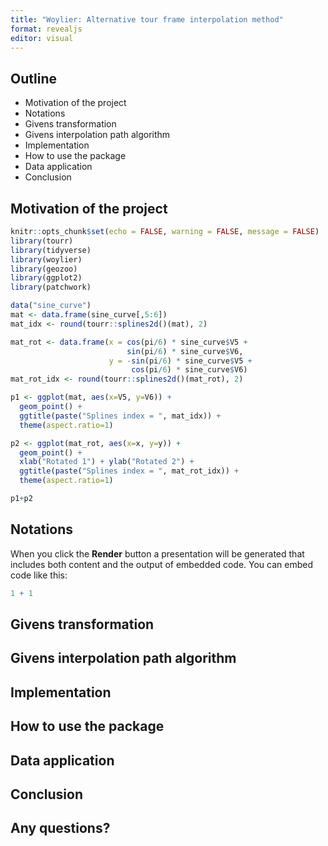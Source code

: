 ```yaml
---
title: "Woylier: Alternative tour frame interpolation method"
format: revealjs
editor: visual
---
```


## Outline

-   Motivation of the project
-   Notations
-   Givens transformation
-   Givens interpolation path algorithm
-   Implementation
-   How to use the package
-   Data application
-   Conclusion

## Motivation of the project
```r
knitr::opts_chunk$set(echo = FALSE, warning = FALSE, message = FALSE)
library(tourr)
library(tidyverse)
library(woylier)
library(geozoo)
library(ggplot2)
library(patchwork)
```

```r
data("sine_curve")
mat <- data.frame(sine_curve[,5:6])
mat_idx <- round(tourr::splines2d()(mat), 2)

mat_rot <- data.frame(x = cos(pi/6) * sine_curve$V5 + 
                          sin(pi/6) * sine_curve$V6,
                      y = -sin(pi/6) * sine_curve$V5 + 
                           cos(pi/6) * sine_curve$V6)
mat_rot_idx <- round(tourr::splines2d()(mat_rot), 2)

p1 <- ggplot(mat, aes(x=V5, y=V6)) + 
  geom_point() + 
  ggtitle(paste("Splines index = ", mat_idx)) +
  theme(aspect.ratio=1)

p2 <- ggplot(mat_rot, aes(x=x, y=y)) + 
  geom_point() + 
  xlab("Rotated 1") + ylab("Rotated 2") +
  ggtitle(paste("Splines index = ", mat_rot_idx)) +
  theme(aspect.ratio=1)

p1+p2
```


## Notations

When you click the **Render** button a presentation will be generated that includes both content and the output of embedded code. You can embed code like this:

```r
1 + 1
```

## Givens transformation

## Givens interpolation path algorithm

## Implementation

## How to use the package

## Data application

## Conclusion

## Any questions?
